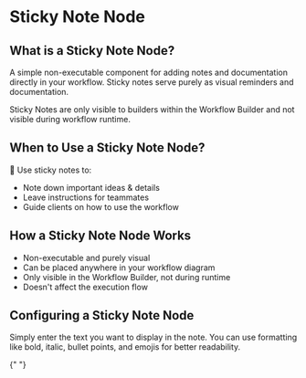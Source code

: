 # Sticky Note Node

## What is a Sticky Note Node?

A simple non-executable component for adding notes and documentation directly in your workflow. Sticky notes serve purely as visual reminders and documentation.


<Callout>
  Sticky Notes are only visible to builders within the Workflow Builder and not
  visible during workflow runtime.
</Callout>

## When to Use a Sticky Note Node?

📌 Use sticky notes to:

- Note down important ideas & details
- Leave instructions for teammates
- Guide clients on how to use the workflow

## How a Sticky Note Node Works

- Non-executable and purely visual
- Can be placed anywhere in your workflow diagram
- Only visible in the Workflow Builder, not during runtime
- Doesn't affect the execution flow

## Configuring a Sticky Note Node

Simply enter the text you want to display in the note. You can use formatting like bold, italic, bullet points, and emojis for better readability.


<PageFooter />{" "}

